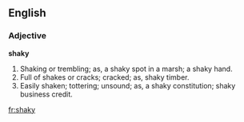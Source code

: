 ==English==

===Adjective===

'''shaky'''

#Shaking or trembling; as, a shaky spot in a marsh; a shaky hand.
#Full of shakes or cracks; cracked; as, shaky timber.
#Easily shaken; tottering; unsound; as, a shaky constitution; shaky business credit.

[[fr:shaky]]